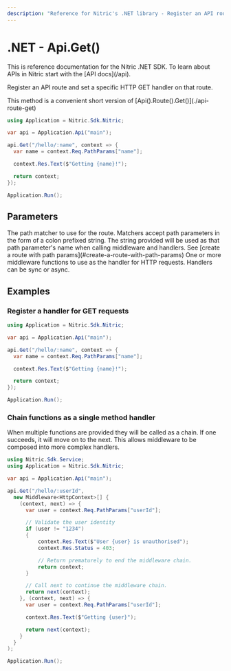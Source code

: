 ```yaml
---
description: "Reference for Nitric's .NET library - Register an API route and set a specific HTTP GET handler on that route."
---
```


# .NET - Api.Get()

<Note>
  This is reference documentation for the Nitric .NET SDK. To learn about APIs
  in Nitric start with the [API docs](/api).
</Note>

Register an API route and set a specific HTTP GET handler on that route.

<Note>
  This method is a convenient short version of
  [Api().Route().Get()](./api-route-get)
</Note>

```csharp
using Application = Nitric.Sdk.Nitric;

var api = Application.Api("main");

api.Get("/hello/:name", context => {
  var name = context.Req.PathParams["name"];

  context.Res.Text($"Getting {name}!");

  return context;
});

Application.Run();
```

## Parameters

<Properties>
  <Property name="match" type="string" required>
    The path matcher to use for the route. Matchers accept path parameters in
    the form of a colon prefixed string. The string provided will be used as
    that path parameter's name when calling middleware and handlers. See [create
    a route with path params](#create-a-route-with-path-params)
  </Property>
  <Property
    name="...middleware"
    type="Middleware&lt;HttpContext&gt; or Func&lt;HttpContext, HttpContext&gt;"
    required
  >
    One or more middleware functions to use as the handler for HTTP requests.
    Handlers can be sync or async.
  </Property>
</Properties>

## Examples

### Register a handler for GET requests

```csharp
using Application = Nitric.Sdk.Nitric;

var api = Application.Api("main");

api.Get("/hello/:name", context => {
  var name = context.Req.PathParams["name"];

  context.Res.Text($"Getting {name}!");

  return context;
});

Application.Run();
```

### Chain functions as a single method handler

When multiple functions are provided they will be called as a chain. If one succeeds, it will move on to the next. This allows middleware to be composed into more complex handlers.

```csharp
using Nitric.Sdk.Service;
using Application = Nitric.Sdk.Nitric;

var api = Application.Api("main");

api.Get("/hello/:userId",
  new Middleware<HttpContext>[] {
    (context, next) => {
      var user = context.Req.PathParams["userId"];

      // Validate the user identity
      if (user != "1234")
      {
          context.Res.Text($"User {user} is unauthorised");
          context.Res.Status = 403;

          // Return prematurely to end the middleware chain.
          return context;
      }

      // Call next to continue the middleware chain.
      return next(context);
    }, (context, next) => {
      var user = context.Req.PathParams["userId"];

      context.Res.Text($"Getting {user}");

      return next(context);
    }
  }
);

Application.Run();
```
